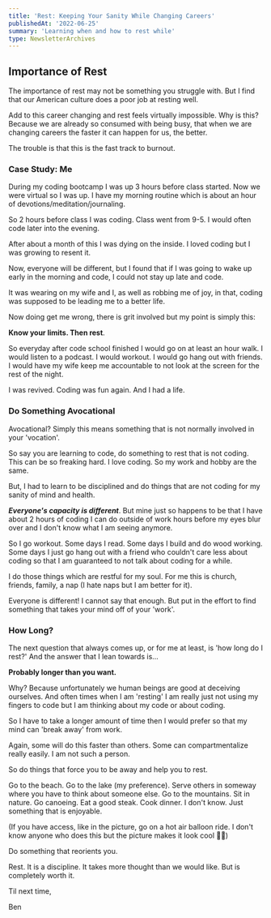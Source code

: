 ```yaml
---
title: 'Rest: Keeping Your Sanity While Changing Careers'
publishedAt: '2022-06-25'
summary: 'Learning when and how to rest while'
type: NewsletterArchives
---
```


## Importance of Rest

The importance of rest may not be something you struggle with. But I find that our American culture does a poor job at resting well.

Add to this career changing and rest feels virtually impossible. Why is this? Because we are already so consumed with being busy, that when we are changing careers the faster it can happen for us, the better.

The trouble is that this is the fast track to burnout.

### Case Study: Me

During my coding bootcamp I was up 3 hours before class started. Now we were virtual so I was up. I have my morning routine which is about an hour of devotions/meditation/journaling.

So 2 hours before class I was coding. Class went from 9-5. I would often code later into the evening.

After about a month of this I was dying on the inside. I loved coding but I was growing to resent it.

Now, everyone will be different, but I found that if I was going to wake up early in the morning and code, I could not stay up late and code.

It was wearing on my wife and I, as well as robbing me of joy, in that, coding was supposed to be leading me to a better life.

Now doing get me wrong, there is grit involved but my point is simply this:

**Know your limits. Then rest**.

So everyday after code school finished I would go on at least an hour walk. I would listen to a podcast. I would workout. I would go hang out with friends. I would have my wife keep me accountable to not look at the screen for the rest of the night.

I was revived. Coding was fun again. And I had a life.

### Do Something Avocational

Avocational? Simply this means something that is not normally involved in your 'vocation'.

So say you are learning to code, do something to rest that is not coding. This can be so freaking hard. I love coding. So my work and hobby are the same.

But, I had to learn to be disciplined and do things that are not coding for my sanity of mind and health.

_**Everyone's capacity is different**_. But mine just so happens to be that I have about 2 hours of coding I can do outside of work hours before my eyes blur over and I don't know what I am seeing anymore.

So I go workout. Some days I read. Some days I build and do wood working. Some days I just go hang out with a friend who couldn't care less about coding so that I am guaranteed to not talk about coding for a while.

I do those things which are restful for my soul. For me this is church, friends, family, a nap (I hate naps but I am better for it).

Everyone is different! I cannot say that enough. But put in the effort to find something that takes your mind off of your 'work'.

### How Long?

The next question that always comes up, or for me at least, is 'how long do I rest?' And the answer that I lean towards is...

**Probably longer than you want.**

Why? Because unfortunately we human beings are good at deceiving ourselves. And often times when I am 'resting' I am really just not using my fingers to code but I am thinking about my code or about coding.

So I have to take a longer amount of time then I would prefer so that my mind can 'break away' from work.

Again, some will do this faster than others. Some can compartmentalize really easily. I am not such a person.

So do things that force you to be away and help you to rest.

Go to the beach. Go to the lake (my preference). Serve others in someway where you have to think about someone else. Go to the mountains. Sit in nature. Go canoeing. Eat a good steak. Cook dinner. I don't know. Just something that is enjoyable.

(If you have access, like in the picture, go on a hot air balloon ride. I don't know anyone who does this but the picture makes it look cool 🤷‍♂️)

Do something that reorients you.

Rest. It is a discipline. It takes more thought than we would like. But is completely worth it.

Til next time,

Ben
